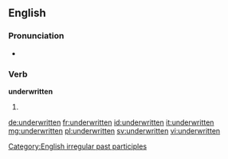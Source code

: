 ==English==

===Pronunciation===
* {{IPA|/ʌndəɻˈɻɪten/}}

===Verb===
'''underwritten'''

# {{past participle of|underwrite|lang=en}}

[[Category:English irregular past participles]]

[[de:underwritten]]
[[fr:underwritten]]
[[id:underwritten]]
[[it:underwritten]]
[[mg:underwritten]]
[[pl:underwritten]]
[[sv:underwritten]]
[[vi:underwritten]]